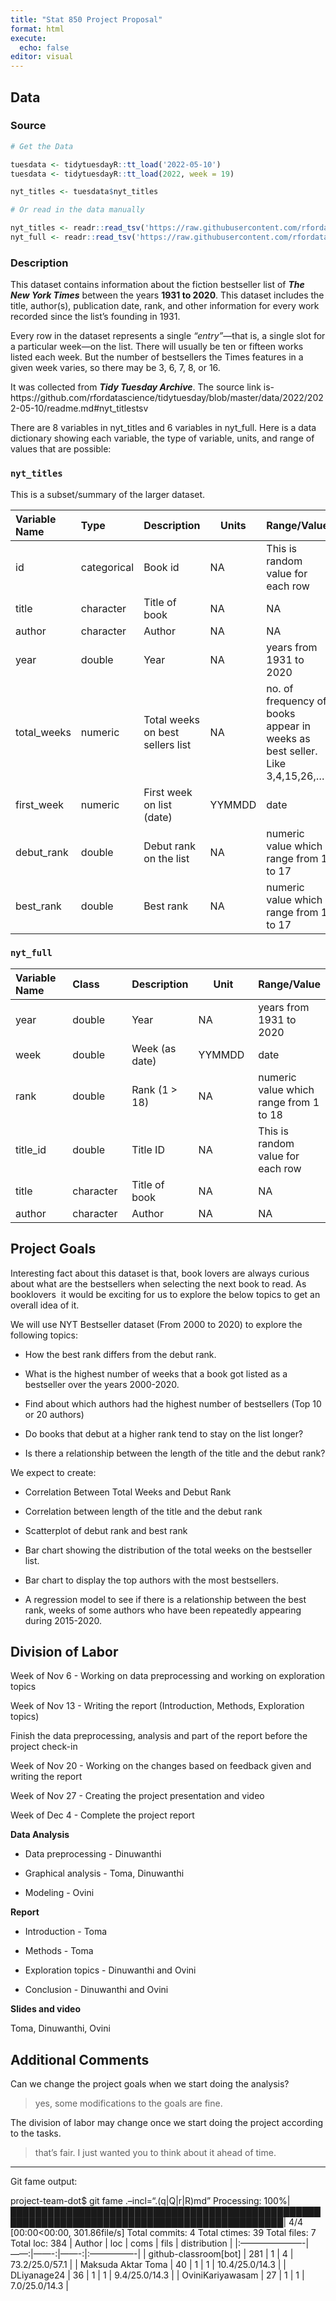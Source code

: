 ```yaml
---
title: "Stat 850 Project Proposal"
format: html
execute:
  echo: false
editor: visual
---
```


## Data

### Source

```r

# Get the Data

tuesdata <- tidytuesdayR::tt_load('2022-05-10')
tuesdata <- tidytuesdayR::tt_load(2022, week = 19)

nyt_titles <- tuesdata$nyt_titles

# Or read in the data manually

nyt_titles <- readr::read_tsv('https://raw.githubusercontent.com/rfordatascience/tidytuesday/master/data/2022/2022-05-10/nyt_titles.tsv')
nyt_full <- readr::read_tsv('https://raw.githubusercontent.com/rfordatascience/tidytuesday/master/data/2022/2022-05-10/nyt_full.tsv')

```

### Description

This dataset contains information about the fiction bestseller list of ***The New York Times*** between the years **1931 to 2020**. This dataset includes the title, author(s), publication date, rank, and other information for every work recorded since the list's founding in 1931.

Every row in the dataset represents a single *"entry"*---that is, a single slot for a particular week---on the list. There will usually be ten or fifteen works listed each week. But the number of bestsellers the Times features in a given week varies, so there may be 3, 6, 7, 8, or 16.

It was collected from ***Tidy Tuesday Archive***. The source link is- https://github.com/rfordatascience/tidytuesday/blob/master/data/2022/2022-05-10/readme.md#nyt_titlestsv

There are 8 variables in nyt_titles and 6 variables in nyt_full. Here is a data dictionary showing each variable, the type of variable, units, and range of values that are possible:

### `nyt_titles`

This is a subset/summary of the larger dataset.

| Variable Name | Type        | Description                      | Units  | Range/Value                                                                  |
|:--------------|:--------------|:--------------|---------------|---------------|
| id            | categorical | Book id                          | NA     | This is random value for each row                                            |
| title         | character   | Title of book                    | NA     | NA                                                                           |
| author        | character   | Author                           | NA     | NA                                                                           |
| year          | double      | Year                             | NA     | years from 1931 to 2020                                                      |
| total_weeks   | numeric     | Total weeks on best sellers list | NA     | no. of frequency of books appear in weeks as best seller. Like 3,4,15,26,... |
| first_week    | numeric     | First week on list (date)        | YYMMDD | date                                                                         |
| debut_rank    | double      | Debut rank on the list           | NA     | numeric value which range from 1 to 17                                       |
| best_rank     | double      | Best rank                        | NA     | numeric value which range from 1 to 17                                       |

### `nyt_full`

| Variable Name | Class     | Description    | Unit   | Range/Value                            |
|:--------------|:--------------|:--------------|---------------|---------------|
| year          | double    | Year           | NA     | years from 1931 to 2020                |
| week          | double    | Week (as date) | YYMMDD | date                                   |
| rank          | double    | Rank (1 \> 18) | NA     | numeric value which range from 1 to 18 |
| title_id      | double    | Title ID       | NA     | This is random value for each row      |
| title         | character | Title of book  | NA     | NA                                     |
| author        | character | Author         | NA     | NA                                     |

## Project Goals

Interesting fact about this dataset is that, book lovers are always curious about what are the bestsellers when selecting the next book to read. As booklovers  it would be exciting for us to explore the below topics to get an overall idea of it. 

We will use NYT Bestseller dataset (From 2000 to 2020) to explore the following topics:

-   How the best rank differs from the debut rank.

-   What is the highest number of weeks that a book got listed as a bestseller over the years 2000-2020.

-   Find about which authors had the highest number of bestsellers (Top 10 or 20 authors)

-   Do books that debut at a higher rank tend to stay on the list longer?

-   Is there a relationship between the length of the title and the debut rank?

We expect to create:

-   Correlation Between Total Weeks and Debut Rank

-   Correlation between length of the title and the debut rank

-   Scatterplot of debut rank and best rank

-   Bar chart showing the distribution of the total weeks on the bestseller list.

-   Bar chart to display the top authors with the most bestsellers.

-   A regression model to see if there is a relationship between the best rank, weeks of some authors who have been repeatedly appearing during 2015-2020.

## Division of Labor

Week of Nov 6 - Working on data preprocessing and working on exploration topics 

Week of Nov 13 - Writing the report (Introduction, Methods, Exploration topics)

Finish the data preprocessing, analysis and part of the report before the project check-in

Week of Nov 20 - Working on the changes based on feedback given and writing the report

Week of Nov 27 - Creating the project presentation and video

Week of Dec 4 - Complete the project report

**Data Analysis**

-   Data preprocessing - Dinuwanthi

-   Graphical analysis - Toma, Dinuwanthi

-   Modeling - Ovini

**Report**

-   Introduction - Toma

-   Methods - Toma 

-   Exploration topics - Dinuwanthi and Ovini

-   Conclusion - Dinuwanthi and Ovini

**Slides and video**

Toma, Dinuwanthi, Ovini

## Additional Comments

Can we change the project goals when we start doing the analysis?

> yes, some modifications to the goals are fine.

The division of labor may change once we start doing the project according to the tasks.

> that's fair. I just wanted you to think about it ahead of time.


-------

Git fame output:

project-team-dot$ git fame .--incl=".(q|Q|r|R)md"
Processing: 100%|██████████████████████████████████████████████████████████████████████████████████████████████| 4/4 [00:00<00:00, 301.86file/s]
Total commits: 4
Total ctimes: 39
Total files: 7
Total loc: 384
| Author                |   loc |   coms |   fils |  distribution   |
|:----------------------|------:|-------:|-------:|:----------------|
| github-classroom[bot] |   281 |      1 |      4 | 73.2/25.0/57.1  |
| Maksuda Aktar Toma    |    40 |      1 |      1 | 10.4/25.0/14.3  |
| DLiyanage24           |    36 |      1 |      1 | 9.4/25.0/14.3   |
| OviniKariyawasam      |    27 |      1 |      1 | 7.0/25.0/14.3   |

